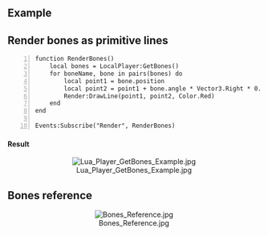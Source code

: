 {{Lua/Function |
  returns = table |
  prototype = Player:GetBones() |
  description = Returns a table of bone positions and angles.
}}

==Example==

==Render bones as primitive lines==

<syntaxhighlight line highlight="2">
function RenderBones()
	local bones = LocalPlayer:GetBones()
	for boneName, bone in pairs(bones) do
		local point1 = bone.position
		local point2 = point1 + bone.angle * Vector3.Right * 0.25
		Render:DrawLine(point1, point2, Color.Red)
	end
end

Events:Subscribe("Render", RenderBones)
</syntaxhighlight>

====Result====

<center>[[File:Lua_Player_GetBones_Example.jpg]]</center>

==Bones reference==

<center>[[File:Bones Reference.jpg]]</center>